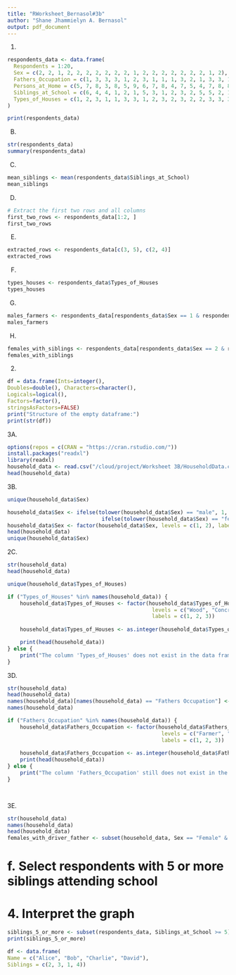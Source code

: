 ```yaml
---
title: "RWorksheet_Bernasol#3b"
author: "Shane Jhammielyn A. Bernasol"
output: pdf_document
---
```



1.
```r
respondents_data <- data.frame(
  Respondents = 1:20,
  Sex = c(2, 2, 1, 2, 2, 2, 2, 2, 2, 2, 1, 2, 2, 2, 2, 2, 2, 2, 1, 2),
  Fathers_Occupation = c(1, 3, 3, 3, 1, 2, 3, 1, 1, 1, 3, 2, 1, 3, 3, 1, 3, 1, 2, 1),
  Persons_at_Home = c(5, 7, 8, 3, 8, 5, 9, 6, 7, 8, 4, 7, 5, 4, 7, 8, 8, 3, 3, 6),
  Siblings_at_School = c(6, 4, 4, 1, 2, 1, 5, 3, 1, 2, 3, 2, 5, 5, 2, 1, 2, 5, 3, 2),
  Types_of_Houses = c(1, 2, 3, 1, 1, 3, 3, 1, 2, 3, 2, 3, 2, 2, 3, 3, 3, 3, 3, 2)
)

print(respondents_data)

```
B.
```r
str(respondents_data)
summary(respondents_data)
```
C.
```r
mean_siblings <- mean(respondents_data$Siblings_at_School)
mean_siblings

```
D.
```r
# Extract the first two rows and all columns
first_two_rows <- respondents_data[1:2, ]
first_two_rows

```
E.
```r
extracted_rows <- respondents_data[c(3, 5), c(2, 4)]
extracted_rows

```
F.
```r
types_houses <- respondents_data$Types_of_Houses
types_houses
```
G.
```r
males_farmers <- respondents_data[respondents_data$Sex == 1 & respondents_data$Fathers_Occupation == 1, ]
males_farmers

```
H.
```r
females_with_siblings <- respondents_data[respondents_data$Sex == 2 & respondents_data$Siblings_at_School >= 5, ]
females_with_siblings

```
2.
```r
df = data.frame(Ints=integer(),
Doubles=double(), Characters=character(),
Logicals=logical(),
Factors=factor(),
stringsAsFactors=FALSE)
print("Structure of the empty dataframe:")
print(str(df))

```
3A.
```r
options(repos = c(CRAN = "https://cran.rstudio.com/"))
install.packages("readxl")
library(readxl)
household_data <- read.csv("/cloud/project/Worksheet 3B/HouseholdData.csv")
head(household_data)  

```
3B.
```r
unique(household_data$Sex)

household_data$Sex <- ifelse(tolower(household_data$Sex) == "male", 1,
                              ifelse(tolower(household_data$Sex) == "female", 2, NA))
household_data$Sex <- factor(household_data$Sex, levels = c(1, 2), labels = c("Male", "Female"))
head(household_data)
unique(household_data$Sex)
```
2C.

```r
str(household_data)
head(household_data)

unique(household_data$Types_of_Houses)

if ("Types_of_Houses" %in% names(household_data)) {
    household_data$Types_of_Houses <- factor(household_data$Types_of_Houses, 
                                              levels = c("Wood", "Concrete", "Semi-Concret"),
                                              labels = c(1, 2, 3))
    
    household_data$Types_of_Houses <- as.integer(household_data$Types_of_Houses)

    print(head(household_data))
} else {
    print("The column 'Types_of_Houses' does not exist in the data frame.")
}

```
3D.
```r
str(household_data)
head(household_data)
names(household_data)[names(household_data) == "Fathers Occupation"] <- "Fathers_Occupation"
names(household_data)

if ("Fathers_Occupation" %in% names(household_data)) {
    household_data$Fathers_Occupation <- factor(household_data$Fathers_Occupation, 
                                                 levels = c("Farmer", "Driver", "Others"),
                                                 labels = c(1, 2, 3))
    
    household_data$Fathers_Occupation <- as.integer(household_data$Fathers_Occupation)
    print(head(household_data))
} else {
    print("The column 'Fathers_Occupation' still does not exist in the data frame.")
}

 
```
3E.
```r
str(household_data)
names(household_data)
head(household_data)
females_with_driver_father <- subset(household_data, Sex == "Female" & `Fathers.Occupation` == "Driver")
```
# f. Select respondents with 5 or more siblings attending school


# 4. Interpret the graph
```r
siblings_5_or_more <- subset(respondents_data, Siblings_at_School >= 5)
print(siblings_5_or_more)
```

```r
df <- data.frame(
Name = c("Alice", "Bob", "Charlie", "David"),
Siblings = c(2, 3, 1, 4))
```



